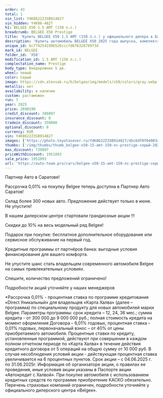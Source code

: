 ```yaml
---
order: 43
total: 1
vin_list: Y4K8622Z3SB914827
vin_hidden: Y4K86-4827
h1: BELGEE X50 1.5 AMT (150 л.с.)
breadcrumb: BELGEE X50 Prestige
title: 'Купить BELGEE X50 1.5 AMT (150 л.с.) у официального дилера в Балаково'
description: 'Купить автомобиль BELGEE X50 2025 года выпуска, комплектация Prestige, цвет - Серый, двигатель - 1.5 AMT (150 л.с.) у официального дилера в г. Балаково. Стоимость данного автомобиля BELGEE X50 – 1951093'
unique_id: 6c7742541996526ccc7d67632879973d
mark_id: BELGEE
folder_id: 'X50'
modification_id: 1.5 AMT (150 л.с.)
complectation_name: Prestige
body_type: Внедорожник 5 дв.
wheel: левый
color: Серый
image: https://cdn.alexsab.ru/b/belgee/img/models/x50/colors/gray.webp
metallic: нет
availability: в наличии
custom: растаможен
run: 7
year: 2025
price: 2690190
credit_discount: 389097
insurance_discount: 0
tradein_discount: 350000
optional_discount: 0
currency: RUR
vin: Y4K8622Z3SB914827
images: ['https://photo.toyotasever.ru/Y4K8622Z3SB914827/4bc6df0f0400347d7ec8058e6eeb91a1.jpeg', 'https://photo.toyotasever.ru/Y4K8622Z3SB914827/74489cc28c4a1ba5fa2bd3ca8a1b1bfd.jpeg', 'https://photo.toyotasever.ru/Y4K8622Z3SB914827/e772303a8a1ffdca26eab52fcb0b06ef.jpeg', 'https://photo.toyotasever.ru/Y4K8622Z3SB914827/436c2ab4835ec77d5753564c273ae5a9.jpeg', 'https://photo.toyotasever.ru/Y4K8622Z3SB914827/33a0d38700237ba27887d800eb42842a.jpeg', 'https://photo.toyotasever.ru/Y4K8622Z3SB914827/47511daa11e3e649fbc2611c4eea85fc.jpeg', 'https://photo.toyotasever.ru/Y4K8622Z3SB914827/070bda51e73d48727b956a4b07736162.jpeg', 'https://photo.toyotasever.ru/Y4K8622Z3SB914827/5f35a0b512c8f777034137893f92bd19.jpeg', 'https://photo.toyotasever.ru/Y4K8622Z3SB914827/91e1815f5d9b2a0ec45470f6bb40aeb1.jpeg', 'https://photo.toyotasever.ru/Y4K8622Z3SB914827/6142c12b6f9ce1a098f1f9fa395c1879.jpeg', 'https://photo.toyotasever.ru/Y4K8622Z3SB914827/176cd654728c7f4d31451867a8ae912e.jpeg', 'https://photo.toyotasever.ru/Y4K8622Z3SB914827/d046a26e34e9ccae650b363da998302d.jpeg', 'https://photo.toyotasever.ru/Y4K8622Z3SB914827/36824b1dbaa6c32ce0b3cf88804a2ac2.jpeg', 'https://photo.toyotasever.ru/Y4K8622Z3SB914827/3e277d27477e8525203c0bde6248afce.jpeg', 'https://photo.toyotasever.ru/Y4K8622Z3SB914827/1333df08000469a076229eb81b262575.jpeg']
thumbs: ['/img/thumbs/thumb_belgee-x50-15-amt-150-лс-prestige-серый-2025_b91a1_0.webp', '/img/thumbs/thumb_belgee-x50-15-amt-150-лс-prestige-серый-2025_b1bfd_1.webp', '/img/thumbs/thumb_belgee-x50-15-amt-150-лс-prestige-серый-2025_b06ef_2.webp', '/img/thumbs/thumb_belgee-x50-15-amt-150-лс-prestige-серый-2025_ae5a9_3.webp', '/img/thumbs/thumb_belgee-x50-15-amt-150-лс-prestige-серый-2025_2842a_4.webp']
max_discount: 739097
priceWithDiscount: 1951093
sale_price: 1951093
url: 'https://auto-team.pro/cars/belgee-x50-15-amt-150-лс-prestige-серый-2025/'
---
```

<p>
 Партнер Авто в Саратове!
</p>
<p>
</p>
<p>
 Рассрочка 0,01% на покупку Belgee теперь доступна в Партнер Авто Саратов!
</p>
<p>
 Склад более 300 новых авто. Предложение действует только в июне. He упустите!
</p>
<p>
</p>
<p>
 В нашем дилерском центре стартовали грандиозные акции !!!
</p>
<p>
</p>
<p>
 Скидки дo 10% нa весь модельный ряд Belgee!
</p>
<p>
 Подарок при покупке: бесплатное дополнительное оборудование или сервисное обслуживание на первый год.
</p>
<p>
 Кредитные программы от партнёров банка: выгодные условия финансирования для вашего комфорта.
</p>
<p>
</p>
<p>
 Не упустите шанс стать владельцем современного автомобиля Belgee на самых привлекательных условиях.
</p>
<p>
 Спешите, количество предложений ограничено!
</p>
<p>
</p>
<p>
 Подробности акций уточняйте у наших менеджеров
</p>
<p>
</p>
<p>
 *Рассрочка 0,01% - процентная ставка по программе кредитования «Dirесt Уникальный» для владельцев «Карта Халва» (далее – программа) по специальному продукту для новых автомобилей марки Belgee. Параметры программы: срок кредита – 12, 24, 36 мес.; сумма кредита - от 300 000 до 9 000 000 руб.; полная стоимость кредита на момент оформления Договора – 6,01% годовых, процентная ставка – 0,01% годовых, первоначальный взнос – от 40% от цены приобретаемого автомобиля. Процентные ставки по кредиту, установленные программой, действуют при совершении в каждом полном отчетном периоде по «Карта Халва» в течение действия кредитного договора от 5 операций на общую сумму от 10 000 руб. В случае несоблюдения условий акции - действующая процентная ставка увеличивается на 6 процентных пунктов. Срок акции – с 04.06.2025 г. по 31.06.2025г. Информация об организаторе акции, о правилах ее проведения, иные условия акции указаны в Паспорте акции «Автокредит с Халвой». При покупке автомобиля с использованием кредитных средств по программе приобретение КАСКО обязательно. Перечень страховых компаний ограничен, подробности уточняйте у официального дилерского центра «Belgee».
</p>
